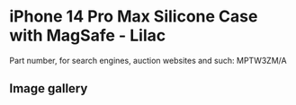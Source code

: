 
# iPhone 14 Pro Max Silicone Case with MagSafe - Lilac

Part number, for search engines, auction websites and such: MPTW3ZM/A

## Image gallery

<div style={{ width: "768px" }}>
  <GalleryComponent
    images={[
      {
        original: "/everysource/MPTW3.webp",
        thumbnail: "/everypreview/MPTW3.webp",
      },
      {
        original: "/everysource/MPTW3_AV1.webp",
        thumbnail: "/everypreview/MPTW3_AV1.webp",
      },
      {
        original: "/everysource/MPTW3_AV2.webp",
        thumbnail: "/everypreview/MPTW3_AV2.webp",
      },
      {
        original: "/everysource/MPTW3_AV3.webp",
        thumbnail: "/everypreview/MPTW3_AV3.webp",
      }
    ]}
  />
</div>